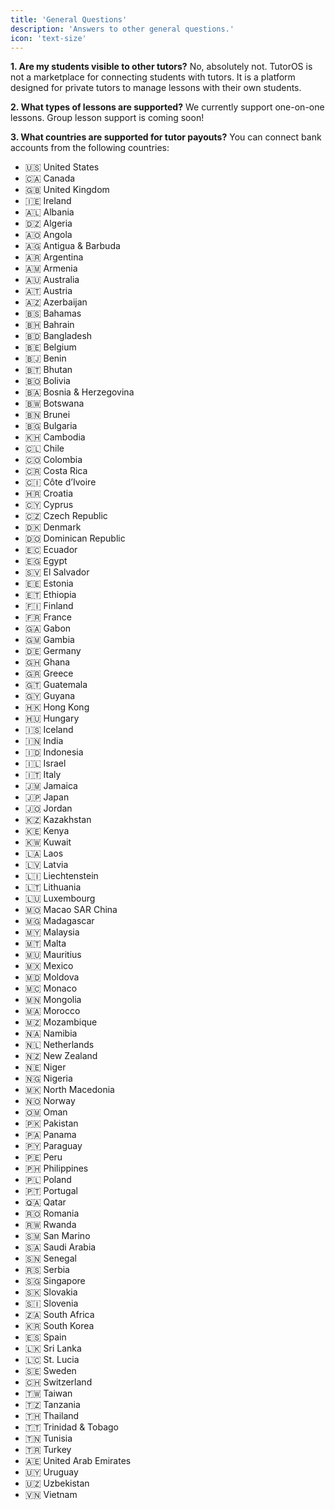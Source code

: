```yaml
---
title: 'General Questions'
description: 'Answers to other general questions.'
icon: 'text-size'
---
```


**1. Are my students visible to other tutors?**
No, absolutely not. TutorOS is not a marketplace for connecting students with tutors. It is a platform designed for private tutors to manage lessons with their own students.

**2. What types of lessons are supported?**
We currently support one-on-one lessons. Group lesson support is coming soon!

<a name="supported-countries"></a>
**3. What countries are supported for tutor payouts?**
You can connect bank accounts from the following countries:
- 🇺🇸 United States  
- 🇨🇦 Canada  
- 🇬🇧 United Kingdom  
- 🇮🇪 Ireland  
- 🇦🇱 Albania  
- 🇩🇿 Algeria  
- 🇦🇴 Angola  
- 🇦🇬 Antigua & Barbuda  
- 🇦🇷 Argentina  
- 🇦🇲 Armenia  
- 🇦🇺 Australia  
- 🇦🇹 Austria  
- 🇦🇿 Azerbaijan  
- 🇧🇸 Bahamas  
- 🇧🇭 Bahrain  
- 🇧🇩 Bangladesh  
- 🇧🇪 Belgium  
- 🇧🇯 Benin  
- 🇧🇹 Bhutan  
- 🇧🇴 Bolivia  
- 🇧🇦 Bosnia & Herzegovina  
- 🇧🇼 Botswana  
- 🇧🇳 Brunei  
- 🇧🇬 Bulgaria  
- 🇰🇭 Cambodia  
- 🇨🇱 Chile  
- 🇨🇴 Colombia  
- 🇨🇷 Costa Rica  
- 🇨🇮 Côte d’Ivoire  
- 🇭🇷 Croatia  
- 🇨🇾 Cyprus  
- 🇨🇿 Czech Republic  
- 🇩🇰 Denmark  
- 🇩🇴 Dominican Republic  
- 🇪🇨 Ecuador  
- 🇪🇬 Egypt  
- 🇸🇻 El Salvador  
- 🇪🇪 Estonia  
- 🇪🇹 Ethiopia  
- 🇫🇮 Finland  
- 🇫🇷 France  
- 🇬🇦 Gabon  
- 🇬🇲 Gambia  
- 🇩🇪 Germany  
- 🇬🇭 Ghana  
- 🇬🇷 Greece  
- 🇬🇹 Guatemala  
- 🇬🇾 Guyana  
- 🇭🇰 Hong Kong  
- 🇭🇺 Hungary  
- 🇮🇸 Iceland  
- 🇮🇳 India  
- 🇮🇩 Indonesia  
- 🇮🇱 Israel  
- 🇮🇹 Italy  
- 🇯🇲 Jamaica  
- 🇯🇵 Japan  
- 🇯🇴 Jordan  
- 🇰🇿 Kazakhstan  
- 🇰🇪 Kenya  
- 🇰🇼 Kuwait  
- 🇱🇦 Laos  
- 🇱🇻 Latvia  
- 🇱🇮 Liechtenstein  
- 🇱🇹 Lithuania  
- 🇱🇺 Luxembourg  
- 🇲🇴 Macao SAR China  
- 🇲🇬 Madagascar  
- 🇲🇾 Malaysia  
- 🇲🇹 Malta  
- 🇲🇺 Mauritius  
- 🇲🇽 Mexico  
- 🇲🇩 Moldova  
- 🇲🇨 Monaco  
- 🇲🇳 Mongolia  
- 🇲🇦 Morocco  
- 🇲🇿 Mozambique  
- 🇳🇦 Namibia  
- 🇳🇱 Netherlands  
- 🇳🇿 New Zealand  
- 🇳🇪 Niger  
- 🇳🇬 Nigeria  
- 🇲🇰 North Macedonia  
- 🇳🇴 Norway  
- 🇴🇲 Oman  
- 🇵🇰 Pakistan  
- 🇵🇦 Panama  
- 🇵🇾 Paraguay  
- 🇵🇪 Peru  
- 🇵🇭 Philippines  
- 🇵🇱 Poland  
- 🇵🇹 Portugal  
- 🇶🇦 Qatar  
- 🇷🇴 Romania  
- 🇷🇼 Rwanda  
- 🇸🇲 San Marino  
- 🇸🇦 Saudi Arabia  
- 🇸🇳 Senegal  
- 🇷🇸 Serbia  
- 🇸🇬 Singapore  
- 🇸🇰 Slovakia  
- 🇸🇮 Slovenia  
- 🇿🇦 South Africa  
- 🇰🇷 South Korea  
- 🇪🇸 Spain  
- 🇱🇰 Sri Lanka  
- 🇱🇨 St. Lucia  
- 🇸🇪 Sweden  
- 🇨🇭 Switzerland  
- 🇹🇼 Taiwan  
- 🇹🇿 Tanzania  
- 🇹🇭 Thailand  
- 🇹🇹 Trinidad & Tobago  
- 🇹🇳 Tunisia  
- 🇹🇷 Turkey  
- 🇦🇪 United Arab Emirates  
- 🇺🇾 Uruguay  
- 🇺🇿 Uzbekistan  
- 🇻🇳 Vietnam  
